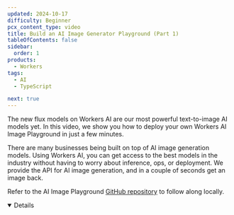 ```yaml
---
updated: 2024-10-17
difficulty: Beginner
pcx_content_type: video
title: Build an AI Image Generator Playground (Part 1)
tableOfContents: false
sidebar:
  order: 1
products:
  - Workers
tags:
  - AI
  - TypeScript

next: true
---
```



The new flux models on Workers AI are our most powerful text-to-image AI models yet. In this video, we show you how to deploy your own Workers AI Image Playground in just a few minutes.

There are many businesses being built on top of AI image generation models. Using Workers AI, you can get access to the best models in the industry without having to worry about inference, ops, or deployment. We provide the API for AI image generation, and in a couple of seconds get an image back.

<Stream
	id="aeafae151e84a81be19c52c2348e9bab"
	title="Build an AI Image Generator Playground (Part 1)"
	thumbnail="2.5s"
	showMoreVideos={false}
/>

Refer to the AI Image Playground [GitHub repository](https://github.com/kristianfreeman/workers-ai-image-playground) to follow along locally.

<Details header="Video series" open>

<DirectoryListing folder="workers-ai/guides/tutorials/image-generation-playground" />

</Details>
